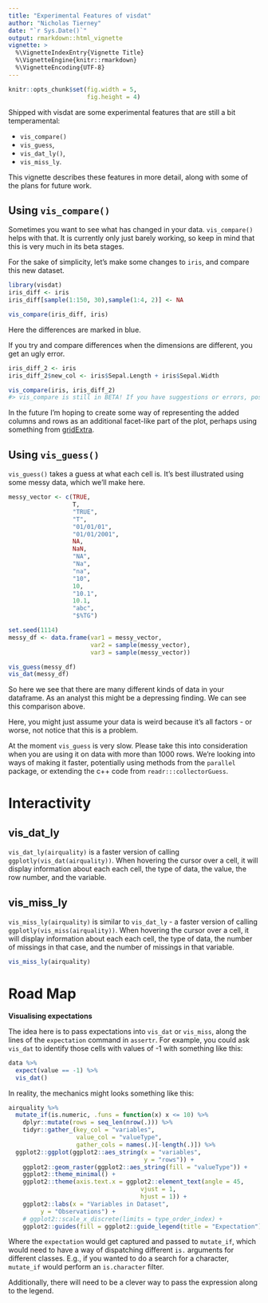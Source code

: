 ```yaml
---
title: "Experimental Features of visdat"
author: "Nicholas Tierney"
date: "`r Sys.Date()`"
output: rmarkdown::html_vignette
vignette: >
  %\VignetteIndexEntry{Vignette Title}
  %\VignetteEngine{knitr::rmarkdown}
  %\VignetteEncoding{UTF-8}
---
```


```r
knitr::opts_chunk$set(fig.width = 5, 
                      fig.height = 4)
```


Shipped with visdat are some experimental features that are still a bit temperamental:

- `vis_compare()`
- `vis_guess`,
- `vis_dat_ly()`,
- `vis_miss_ly`.

This vignette describes these features in more detail, along with some of the plans for future work.

## Using `vis_compare()`

Sometimes you want to see what has changed in your data. `vis_compare()` helps with that. It is currently only just barely working, so keep in mind that this is very much in its beta stages.

For the sake of simplicity, let's make some changes to `iris`, and compare this new dataset.

```r
library(visdat)
iris_diff <- iris
iris_diff[sample(1:150, 30),sample(1:4, 2)] <- NA

vis_compare(iris_diff, iris)

```

Here the differences are marked in blue.

If you try and compare differences when the dimensions are different, you get an ugly error.

```r

iris_diff_2 <- iris
iris_diff_2$new_col <- iris$Sepal.Length + iris$Sepal.Width

vis_compare(iris, iris_diff_2)
#> vis_compare is still in BETA! If you have suggestions or errors, post an issue at https://github.com/njtierney/visdat/issuesthe condition has length > 1 and only the first element will be usedError: `.x` (5) and `.y` (6) are different lengths
```

In the future I'm hoping to create some way of representing the added columns and rows as an additional facet-like part of the plot, perhaps using something from [gridExtra](https://cran.r-project.org/web/packages/gridExtra/vignettes/arrangeGrob.html).


## Using `vis_guess()`

`vis_guess()` takes a guess at what each cell is. It's best illustrated using some messy data, which we'll make here.

```r

messy_vector <- c(TRUE,
                  T,
                  "TRUE",
                  "T",
                  "01/01/01",
                  "01/01/2001",
                  NA,
                  NaN,
                  "NA",
                  "Na",
                  "na",
                  "10",
                  10,
                  "10.1",
                  10.1,
                  "abc",
                  "$%TG")

set.seed(1114)
messy_df <- data.frame(var1 = messy_vector,
                       var2 = sample(messy_vector),
                       var3 = sample(messy_vector))

```


```r

vis_guess(messy_df)
vis_dat(messy_df)

```

So here we see that there are many different kinds of data in your dataframe. As an analyst this might be a depressing finding. We can see this comparison above.

Here, you might just assume your data is weird because it's all factors - or worse, not notice that this is a problem.

At the moment `vis_guess` is very slow. Please take this into consideration when you are using it on data with more than 1000 rows. We're looking into ways of making it faster, potentially using methods from the `parallel` package, or extending the c++ code from `readr:::collectorGuess`.

# Interactivity

## vis_dat_ly

`vis_dat_ly(airquality)` is a faster version of calling `ggplotly(vis_dat(airquality))`. When hovering the cursor over a cell, it will display information about each each cell, the type of data, the value, the row number, and the variable.

## vis_miss_ly

`vis_miss_ly(airquality)` is similar to `vis_dat_ly` - a faster version of calling `ggplotly(vis_miss(airquality))`. When hovering the cursor over a cell, it will display information about each each cell, the type of data, the number of missings in that case, and the number of missings in that variable.

```r

vis_miss_ly(airquality)

```

# Road Map

**Visualising expectations**

The idea here is to pass expectations into `vis_dat` or `vis_miss`, along the lines of the `expectation` command in `assertr`. For example, you could ask `vis_dat` to identify those cells with values of -1 with something like this:

```r

data %>% 
  expect(value == -1) %>%
  vis_dat()

```

In reality, the mechanics might looks something like this:

```r
airquality %>%
  mutate_if(is.numeric, .funs = function(x) x <= 10) %>%
    dplyr::mutate(rows = seq_len(nrow(.))) %>%
    tidyr::gather_(key_col = "variables",
                   value_col = "valueType",
                   gather_cols = names(.)[-length(.)]) %>%
  ggplot2::ggplot(ggplot2::aes_string(x = "variables",
                                      y = "rows")) +
    ggplot2::geom_raster(ggplot2::aes_string(fill = "valueType")) +
    ggplot2::theme_minimal() +
    ggplot2::theme(axis.text.x = ggplot2::element_text(angle = 45,
                                     vjust = 1,
                                     hjust = 1)) +
    ggplot2::labs(x = "Variables in Dataset",
         y = "Observations") +
    # ggplot2::scale_x_discrete(limits = type_order_index) +
    ggplot2::guides(fill = ggplot2::guide_legend(title = "Expectation"))
```

Where the `expectation` would get captured and passed to `mutate_if`, which would need to have a way of dispatching different `is.` arguments for different classes. E.g., if you wanted to do a search for a character, `mutate_if` would perform an `is.character` filter.

Additionally, there will need to be a clever way to pass the expression along to the legend.
